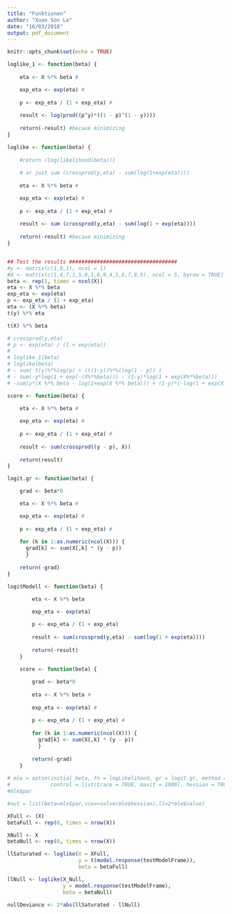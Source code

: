 ```yaml
---
title: "Funktionen"
author: "Xuan Son Le"
date: "16/03/2018"
output: pdf_document
---
```


```r
knitr::opts_chunk$set(echo = TRUE)
```


######################################################################################

```r
loglike_1 <- function(beta) {
    
    eta <- X %*% beta #

    exp_eta <- exp(eta) # 
    
    p <- exp_eta / (1 + exp_eta) # 
    
    result <- log(prod((p^y)*((1 - p)^(1 - y))))
    
    return(-result) #becaue minimizing
}

loglike <- function(beta) {
    
    #return (log(likelihood(beta)))
    
    # or just sum (crossprod(y,eta) - sum(log(1+exp(eta))))
    
    eta <- X %*% beta #

    exp_eta <- exp(eta) # 
    
    p <- exp_eta / (1 + exp_eta) # 
    
    result <- sum (crossprod(y,eta) - sum(log(1 + exp(eta))))
    
    return(-result) #becaue minimizing
}


## Test the results ###################################
#y <- matrix(c(1,0,1), ncol = 1)
#X <- matrix(c(1,4,7,1,5,8,1,6,9,4,5,6,7,8,9), ncol = 5, byrow = TRUE)
beta <- rep(1, times = ncol(X))
eta <- X %*% beta
exp_eta <- exp(eta)
p <- exp_eta / (1 + exp_eta)
eta <- (X %*% beta)
t(y) %*% eta

t(X) %*% beta

# crossprod(y,eta)
# p <- exp(eta) / (1 + exp(eta))
# 
# loglike_1(beta)
# loglike(beta)
# - sum( t(y)%*%log(p) + (t(1-y))%*%(log(1 - p)) )
# - sum(-y*log(1 + exp(-(X%*%beta))) - (1-y)*log(1 + exp(X%*%beta)))
# -sum(y*(X %*% beta - log(1+exp(X %*% beta))) + (1-y)*(-log(1 + exp(X %*% beta))))


```


```r
score <- function(beta) {
    
    eta <- X %*% beta #

    exp_eta <- exp(eta) # 
    
    p <- exp_eta / (1 + exp_eta) # 
    
    result <- sum(crossprod((y - p), X))
    
    return(result)
}

logit.gr <- function(beta) {

    grad <- beta*0

    eta <- X %*% beta #

    exp_eta <- exp(eta) # 
    
    p <- exp_eta / (1 + exp_eta) # 
    
    for (k in 1:as.numeric(ncol(X))) { 
      grad[k] <- sum(X[,k] * (y - p))
      }
    
    return(-grad)
}
```


```r

logitModell <- function(beta) {
        
        eta <- X %*% beta

        exp_eta <- exp(eta)

        p <- exp_eta / (1 + exp_eta)
        
        result <- sum(crossprod(y,eta) - sum(log(1 + exp(eta))))
        
        return(-result) 
    }
    
    score <- function(beta) {

        grad <- beta*0
    
        eta <- X %*% beta #
    
        exp_eta <- exp(eta) # 
        
        p <- exp_eta / (1 + exp_eta) # 
        
        for (k in 1:as.numeric(ncol(X))) { 
          grad[k] <- sum(X[,k] * (y - p))
          }
        
        return(-grad) 
    }
    
# mle = optim(initial_beta, fn = logLikelihood, gr = logit.gr, method = "BFGS", 
#             control = list(trace = TRUE, maxit = 1000), hessian = TRUE)
#mle$par

#out = list(beta=mle$par,vcov=solve(mle$hessian),ll=2*mle$value)
```

```r

XFull <- (X)
betaFull <- rep(0, times = nrow(X))

XNull <- X
betaNull <- rep(0, times = nrow(X))

llSaturated <- loglike(X = XFull,
                       y = t(model.response(testModelFrame)),
                       beta = betaFull)

llNull <- loglike(X_Null,
                  y = model.response(testModelFrame), 
                  beta = betaNull)

nullDeviance <- 2*abs(llSaturated - llNull)
```

